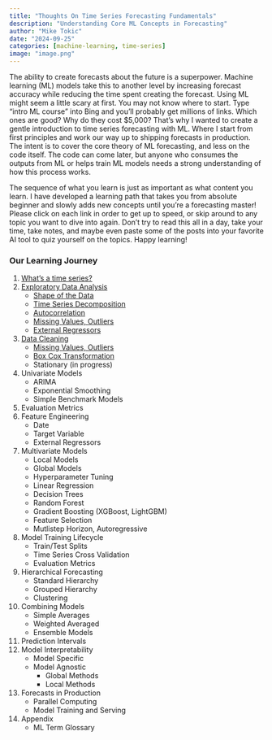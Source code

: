 ```yaml
---
title: "Thoughts On Time Series Forecasting Fundamentals"
description: "Understanding Core ML Concepts in Forecasting"
author: "Mike Tokic"
date: "2024-09-25"
categories: [machine-learning, time-series]
image: "image.png"
---
```


The ability to create forecasts about the future is a superpower. Machine learning (ML) models take this to another level by increasing forecast accuracy while reducing the time spent creating the forecast. Using ML might seem a little scary at first. You may not know where to start. Type "intro ML course" into Bing and you'll probably get millions of links. Which ones are good? Why do they cost $5,000? That's why I wanted to create a gentle introduction to time series forecasting with ML. Where I start from first principles and work our way up to shipping forecasts in production. The intent is to cover the core theory of ML forecasting, and less on the code itself. The code can come later, but anyone who consumes the outputs from ML or helps train ML models needs a strong understanding of how this process works. 

The sequence of what you learn is just as important as what content you learn. I have developed a learning path that takes you from absolute beginner and slowly adds new concepts until you're a forecasting master! Please click on each link in order to get up to speed, or skip around to any topic you want to dive into again. Don't try to read this all in a day, take your time, take notes, and maybe even paste some of the posts into your favorite AI tool to quiz yourself on the topics. Happy learning!

### Our Learning Journey
1. [What's a time series?](https://mftokic.github.io/posts/2024-10-02-ts-fundamentals-whats-a-time-series/) 
2. [Exploratory Data Analysis](https://mftokic.github.io/posts/2024-10-03-ts-fundamentals-eda/)
    - [Shape of the Data](https://mftokic.github.io/posts/2024-10-15-ts-fundamentals-eda-data-shape/)
    - [Time Series Decomposition](https://mftokic.github.io/posts/2024-11-06-ts-fundamentals-decomposition/)
    - [Autocorrelation](https://mftokic.github.io/posts/2024-11-12-ts-fundamentals-autocorrelation/)
    - [Missing Values, Outliers](https://mftokic.github.io/posts/2024-11-26-ts-fundamentals-missing-outliers/)
    - [External Regressors](https://mftokic.github.io/posts/2025-01-24-ts-fundamentals-eda-xregs/)
3. [Data Cleaning](https://mftokic.github.io/posts/2025-02-03-ts-fundamentals-data-cleaning/)
    - [Missing Values, Outliers](https://mftokic.github.io/posts/2024-11-26-ts-fundamentals-missing-outliers/)
    - [Box Cox Transformation](https://mftokic.github.io/posts/2025-02-05-ts-fundamentals-data-cleaning-boxcox/)
    - Stationary (in progress)
4. Univariate Models
    - ARIMA
    - Exponential Smoothing
    - Simple Benchmark Models
5. Evaluation Metrics
6. Feature Engineering
    - Date 
    - Target Variable
    - External Regressors
7. Multivariate Models
    - Local Models
    - Global Models
    - Hyperparameter Tuning
    - Linear Regression
    - Decision Trees
    - Random Forest
    - Gradient Boosting (XGBoost, LightGBM)
    - Feature Selection
    - Mutlistep Horizon, Autoregressive
8. Model Training Lifecycle
    - Train/Test Splits
    - Time Series Cross Validation 
    - Evaluation Metrics
9. Hierarchical Forecasting
    - Standard Hierarchy
    - Grouped Hierarchy
    - Clustering
10. Combining Models
    - Simple Averages
    - Weighted Averaged
    - Ensemble Models
11. Prediction Intervals
12. Model Interpretability 
    - Model Specific
    - Model Agnostic
        - Global Methods
        - Local Methods
13. Forecasts in Production
    - Parallel Computing
    - Model Training and Serving
14. Appendix
    - ML Term Glossary

